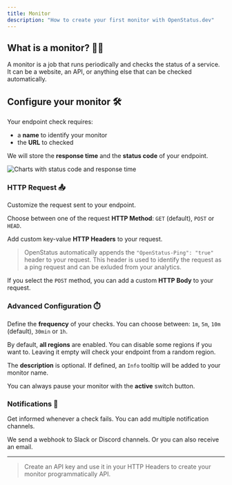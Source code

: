 ```yaml
---
title: Monitor
description: "How to create your first monitor with OpenStatus.dev"
---
```


## What is a monitor? 🧑‍🏫

A monitor is a job that runs periodically and checks the status of a service. It
can be a website, an API, or anything else that can be checked automatically.

## Configure your monitor 🛠

Your endpoint check requires:

- a **name** to identify your monitor
- the **URL** to checked

We will store the **response time** and the **status code** of your endpoint.

<Frame caption="Monitor your endpoint">
  <img
    src="/images/monitor/monitor-detail.png"
    alt="Charts with status code and response time"
  />
</Frame>

### HTTP Request 📤

Customize the request sent to your endpoint.

Choose between one of the request **HTTP Method**: `GET` (default), `POST` or
`HEAD`.

Add custom key-value **HTTP Headers** to your request.

> OpenStatus automatically appends the `"OpenStatus-Ping": "true"` header to
> your request. This header is used to identify the request as a ping request
> and can be exluded from your analytics.

If you select the `POST` method, you can add a custom **HTTP Body** to your
request.

### Advanced Configuration ⏱️

Define the **frequency** of your checks. You can choose between: `1m`, `5m`,
`10m` (default), `30min` or `1h`.

By default, **all regions** are enabled. You can disable some regions if you
want to. Leaving it empty will check your endpoint from a random region.

The **description** is optional. If defined, an `Info` tooltip will be added to
your monitor name.

You can always pause your monitor with the **active** switch button.

### Notifications 🔔

Get informed whenever a check fails. You can add multiple notification channels.

We send a webhook to Slack or Discord channels. Or you can also receive an
email.

---

> Create an API key and use it in your HTTP Headers to create your monitor
> programmatically API.
